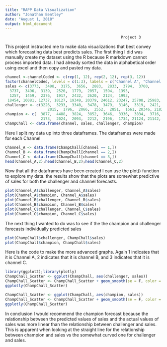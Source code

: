 ```yaml
---
title: "RAPP Data Visualization"
author: "Jonathan Bentley"
date: "August 1, 2018"
output: html_document
---
```

                                                        Project 3
 This project instructed me to make data visualizations that best convey which forecasting data best predicts sales.
 The first thing I did was manually create my dataset using the R because R markdown cannot process imported data. I had already sorted the data in alphabetical order using excel and then copy and pasted my data.
```r
channel <-channelCoded <- c(rep(1, 12), rep(2, 12), rep(3, 12))
factor(channelCoded, levels = c(1:3), labels = c("Channel A", "Channel B", "Channel C"))
sales <- c(3773,  3498,  3175,  3656,  2883,  2833,  3794,  3700,
  3737,  3496,  3139,  2520,  1779,  2057,  1594,  1395,
  1257,  1459,  2376,  1917,  2432,  2620,  2124,  1993,
 18454, 16081, 12737, 18127, 19349, 20379, 24612, 23247, 25708, 25983, 23965, 24566)
challenger <- c(3226,  3233,  3340,  3478,  3479,  3146,  3319,  2421,  3700,  3475,  3475,  3150,  1787,  1991,  1428,  1621,  1556, 1521,
                   2015,  1796,  2066,  2552,  2851,  1661, 20346, 21824, 11407, 14796, 20922, 20157, 19774, 18650, 21250, 22762, 22180, 24566)
champion <- c(  3877,  4488,  3824,  3852,  3646,  3336,  3834,  3716,  3332,  2720,  3176,  3221,  1514,  1834,  1575,  1476,  1451,  1446,
                2173,  2024,  2093,  2212,  2196,  1734, 21124, 21142, 19448, 14943, 18436, 19512, 22603, 22595, 22291, 22439, 24996, 22761)
ChampChall <- data.frame(channel, sales, challenger, champion)

```
Here I split my data up into three dataframes. The dataframes were made for each Channel
```r
Channel_A <- data.frame(ChampChall[channel == 1,])
Channel_B <- data.frame(ChampChall[channel == 2,])
Channel_C <- data.frame(ChampChall[channel == 3,])
head(Channel_A,2);head(Channel_B,2);head(Channel_C,2)
```
Now that all the dataframes have been created I can use the plot() function to explore my data. the results show that the plots are somewhat predictive of sales for both the challenger and channel forecasts.

```r
plot(Channel_A$challenger, Channel_A$sales)
plot(Channel_A$champion, Channel_A$sales)
plot(Channel_B$challenger, Channel_B$sales)
plot(Channel_B$champion, Channel_B$sales)
plot(Channel_C$challenger, Channel_C$sales)
plot(Channel_C$champion, Channel_C$sales)
```
The next thing I wanted to do was to see if the the champion and challenger forecasts individually predicted sales
```r
plot(ChampChall$challenger, ChampChall$sales)
plot(ChampChall$champion, ChampChall$sales)
```
Here is the code to make the more advanced graphs. Again 1 indicates that it is Channel A, 2 indicates that it is channel B, and 3 indicates that it is channel C.
```r
library(ggplot2);library(plotly)
ChampChall_Scatter <- ggplot(ChampChall, aes(challenger, sales))
ChampChall_Scatter <- ChampChall_Scatter + geom_smooth(se = F, color = "grey") + geom_point(aes(colour = factor(channel))) + ggtitle('Challenger Forecast Relationship With Sales')
ggplotly(ChampChall_Scatter)

ChampChall_Scatter <- ggplot(ChampChall, aes(champion, sales))
ChampChall_Scatter <- ChampChall_Scatter + geom_smooth(se = F, color = "grey") + geom_point(aes(colour = factor(channel))) + ggtitle('Champion Forecast Relationship With Sales')
ggplotly(ChampChall_Scatter)

```

In conclusion I would recommend the champion forecast because the relationship between the predicted values of sales and the actual values of sales was more linear than the relationship between challenger and sales. This is apparent when looking at the straight line for the relationship between champion and sales vs the somewhat curved one for challenger and sales.


